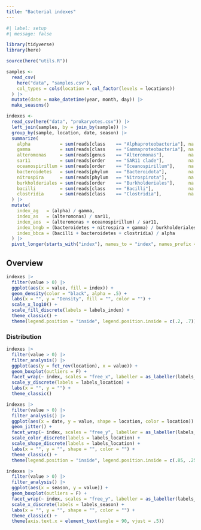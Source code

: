 ```yaml
---
title: "Bacterial indexes"
---
```


```r
#| label: setup
#| message: false

library(tidyverse)
library(here)

source(here("utils.R"))

samples <- 
  read_csv(
    here("data", "samples.csv"),
    col_types = cols(location = col_factor(levels = locations))
  ) |>
  mutate(date = make_datetime(year, month, day)) |> 
  make_seasons()

indexes <-
  read_csv(here("data", "prokaryotes.csv")) |> 
  left_join(samples, by = join_by(sample)) |> 
  group_by(sample, location, date, season) |> 
  summarize(
    alpha           = sum(reads[class    == "Alphaproteobacteria"], na.rm = T),
    gamma           = sum(reads[class    == "Gammaproteobacteria"], na.rm = T),
    alteromonas     = sum(reads[genus    == "Alteromonas"],         na.rm = T),
    sar11           = sum(reads[order    == "SAR11 clade"],         na.rm = T),
    oceanospirillum = sum(reads[order    == "Oceanospirillum"],     na.rm = T),
    bacteroidetes   = sum(reads[phylum   == "Bacteroidota"],        na.rm = T),
    nitrospira      = sum(reads[phylum   == "Nitrospirota"],        na.rm = T),
    burkholderiales = sum(reads[order    == "Burkholderiales"],     na.rm = T),
    bacilli         = sum(reads[class    == "Bacilli"],             na.rm = T),
    clostridia      = sum(reads[class    == "Clostridia"],          na.rm = T)
  ) |> 
  mutate(
    index_ag   = (alpha) / gamma,
    index_as   = (alteromonas) / sar11,
    index_aos  = (alteromonas + oceanospirillum) / sar11,
    index_bngb = (bacteroidetes + nitrospira + gamma) / burkholderiales,
    index_bbca = (bacilli + bacteroidetes + clostridia) / alpha
  ) |> 
  pivot_longer(starts_with("index"), names_to = "index", names_prefix = "index_")
```

## Overview

```r
indexes |> 
  filter(value > 0) |> 
  ggplot(aes(x = value, fill = index)) +
  geom_density(color = "black", alpha = .5) +
  labs(x = "", y = "Density", fill = "", color = "") +
  scale_x_log10() +
  scale_fill_discrete(labels = labels_index) +
  theme_classic() +
  theme(legend.position = "inside", legend.position.inside = c(.2, .7))
```

### Distribution

```r
indexes |>
  filter(value > 0) |> 
  filter_analysis() |> 
  ggplot(aes(y = fct_rev(location), x = value)) +
  geom_boxplot(outliers = F) +
  facet_wrap(~ index, scales = "free_x", labeller = as_labeller(labels_index)) +
  scale_y_discrete(labels = labels_location) +
  labs(x = "", y = "") +
  theme_classic()
```

```r
indexes |>
  filter(value > 0) |> 
  filter_analysis() |> 
  ggplot(aes(x = date, y = value, shape = location, color = location)) +
  geom_jitter() +
  facet_wrap(~ index, scales = "free_y", labeller = as_labeller(labels_index)) +
  scale_color_discrete(labels = labels_location) +
  scale_shape_discrete(labels = labels_location) +
  labs(x = "", y = "", shape = "", color = "") +
  theme_classic() +
  theme(legend.position = "inside", legend.position.inside = c(.85, .25))
```

```r
indexes |>
  filter(value > 0) |> 
  filter_analysis() |> 
  ggplot(aes(x = season, y = value)) +
  geom_boxplot(outliers = F) +
  facet_wrap(~ index, scales = "free_y", labeller = as_labeller(labels_index)) +
  scale_x_discrete(labels = labels_season) +
  labs(x = "", y = "", shape = "", color = "") +
  theme_classic() +
  theme(axis.text.x = element_text(angle = 90, vjust = .5))
```

